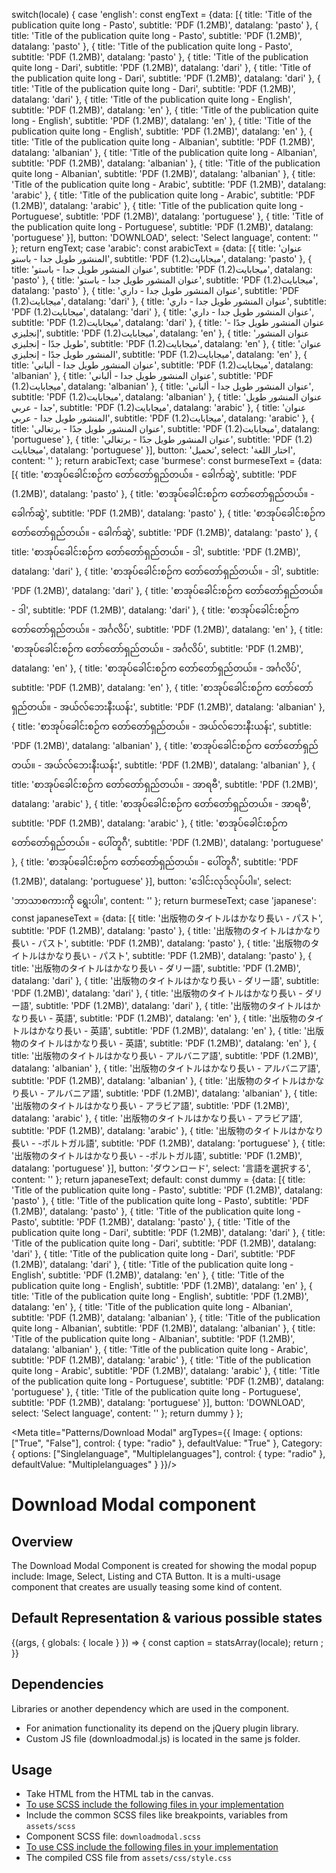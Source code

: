 
  switch(locale) {
    case 'english': const engText = {data: [{
      title: 'Title of the publication quite long - Pasto',
      subtitle: 'PDF (1.2MB)',
      datalang: 'pasto'
    },
    {
      title: 'Title of the publication quite long - Pasto',
      subtitle: 'PDF (1.2MB)',
      datalang: 'pasto'
    },
    {
      title: 'Title of the publication quite long - Pasto',
      subtitle: 'PDF (1.2MB)',
      datalang: 'pasto'
    },
    {
      title: 'Title of the publication quite long - Dari',
      subtitle: 'PDF (1.2MB)',
      datalang: 'dari'
    },
    {
      title: 'Title of the publication quite long - Dari',
      subtitle: 'PDF (1.2MB)',
      datalang: 'dari'
    },
    {
      title: 'Title of the publication quite long - Dari',
      subtitle: 'PDF (1.2MB)',
      datalang: 'dari'
    },
    {
      title: 'Title of the publication quite long - English',
      subtitle: 'PDF (1.2MB)',
      datalang: 'en'
    },
    {
      title: 'Title of the publication quite long - English',
      subtitle: 'PDF (1.2MB)',
      datalang: 'en'
    },
    {
      title: 'Title of the publication quite long - English',
      subtitle: 'PDF (1.2MB)',
      datalang: 'en'
    },
    {
      title: 'Title of the publication quite long - Albanian',
      subtitle: 'PDF (1.2MB)',
      datalang: 'albanian'
    },
    {
      title: 'Title of the publication quite long - Albanian',
      subtitle: 'PDF (1.2MB)',
      datalang: 'albanian'
    },
    {
      title: 'Title of the publication quite long - Albanian',
      subtitle: 'PDF (1.2MB)',
      datalang: 'albanian'
    },
    {
      title: 'Title of the publication quite long - Arabic',
      subtitle: 'PDF (1.2MB)',
      datalang: 'arabic'
    },
    {
      title: 'Title of the publication quite long - Arabic',
      subtitle: 'PDF (1.2MB)',
      datalang: 'arabic'
    },
    {
      title: 'Title of the publication quite long - Portuguese',
      subtitle: 'PDF (1.2MB)',
      datalang: 'portuguese'
    },
    {
      title: 'Title of the publication quite long - Portuguese',
      subtitle: 'PDF (1.2MB)',
      datalang: 'portuguese'
    }],
    button: 'DOWNLOAD',
    select: 'Select language',
    content: ''
    }; return engText;
    case 'arabic': const arabicText = {data: [{
      title: 'عنوان المنشور طويل جدا - باستو',
      subtitle: 'PDF (1.2)ميجابايت',
      datalang: 'pasto'
    },
    {
      title: 'عنوان المنشور طويل جدا - باستو',
      subtitle: 'PDF (1.2)ميجابايت',
      datalang: 'pasto'
    },
    {
      title: 'عنوان المنشور طويل جدا - باستو',
      subtitle: 'PDF (1.2)ميجابايت',
      datalang: 'pasto'
    },
    {
      title: 'عنوان المنشور طويل جدا - داري',
      subtitle: 'PDF (1.2)ميجابايت',
      datalang: 'dari'
    },
    {
      title: 'عنوان المنشور طويل جدا - داري',
      subtitle: 'PDF (1.2)ميجابايت',
      datalang: 'dari'
    },
    {
      title: 'عنوان المنشور طويل جدا - داري',
      subtitle: 'PDF (1.2)ميجابايت',
      datalang: 'dari'
    },
    {
      title: 'عنوان المنشور طويل جدًا - إنجليزي',
      subtitle: 'PDF (1.2)ميجابايت',
      datalang: 'en'
    },
    {
      title: 'عنوان المنشور طويل جدًا - إنجليزي',
      subtitle: 'PDF (1.2)ميجابايت',
      datalang: 'en'
    },
    {
      title: 'عنوان المنشور طويل جدًا - إنجليزي',
      subtitle: 'PDF (1.2)ميجابايت',
      datalang: 'en'
    },
    {
      title: 'عنوان المنشور طويل جدا - ألباني',
      subtitle: 'PDF (1.2)ميجابايت',
      datalang: 'albanian'
    },
    {
      title: 'عنوان المنشور طويل جدا - ألباني',
      subtitle: 'PDF (1.2)ميجابايت',
      datalang: 'albanian'
    },
    {
      title: 'عنوان المنشور طويل جدا - ألباني',
      subtitle: 'PDF (1.2)ميجابايت',
      datalang: 'albanian'
    },
    {
      title: 'عنوان المنشور طويل جدا - عربي',
      subtitle: 'PDF (1.2)ميجابايت',
      datalang: 'arabic'
    },
    {
      title: 'عنوان المنشور طويل جدا - عربي',
      subtitle: 'PDF (1.2)ميجابايت',
      datalang: 'arabic'
    },
    {
      title: 'عنوان المنشور طويل جدًا - برتغالي',
      subtitle: 'PDF (1.2)ميجابايت',
      datalang: 'portuguese'
    },
    {
      title: 'عنوان المنشور طويل جدًا - برتغالي',
      subtitle: 'PDF (1.2) ميجابايت',
      datalang: 'portuguese'
    }],
    button: 'تحميل',
    select: 'اختار اللغة',
    content: ''
    }; return arabicText;
    case 'burmese': const burmeseText = {data: [{
      title: 'စာအုပ်ခေါင်းစဉ်က တော်တော်ရှည်တယ်။ - ခေါက်ဆွဲ',
      subtitle: 'PDF (1.2MB)',
      datalang: 'pasto'
    },
    {
      title: 'စာအုပ်ခေါင်းစဉ်က တော်တော်ရှည်တယ်။ - ခေါက်ဆွဲ',
      subtitle: 'PDF (1.2MB)',
      datalang: 'pasto'
    },
    {
      title: 'စာအုပ်ခေါင်းစဉ်က တော်တော်ရှည်တယ်။ - ခေါက်ဆွဲ',
      subtitle: 'PDF (1.2MB)',
      datalang: 'pasto'
    },
    {
      title: 'စာအုပ်ခေါင်းစဉ်က တော်တော်ရှည်တယ်။ - ဒါ',
      subtitle: 'PDF (1.2MB)',
      datalang: 'dari'
    },
    {
      title: 'စာအုပ်ခေါင်းစဉ်က တော်တော်ရှည်တယ်။ - ဒါ',
      subtitle: 'PDF (1.2MB)',
      datalang: 'dari'
    },
    {
      title: 'စာအုပ်ခေါင်းစဉ်က တော်တော်ရှည်တယ်။ - ဒါ',
      subtitle: 'PDF (1.2MB)',
      datalang: 'dari'
    },
    {
      title: 'စာအုပ်ခေါင်းစဉ်က တော်တော်ရှည်တယ်။ - အင်္ဂလိပ်',
      subtitle: 'PDF (1.2MB)',
      datalang: 'en'
    },
    {
      title: 'စာအုပ်ခေါင်းစဉ်က တော်တော်ရှည်တယ်။ - အင်္ဂလိပ်',
      subtitle: 'PDF (1.2MB)',
      datalang: 'en'
    },
    {
      title: 'စာအုပ်ခေါင်းစဉ်က တော်တော်ရှည်တယ်။ - အင်္ဂလိပ်',
      subtitle: 'PDF (1.2MB)',
      datalang: 'en'
    },
    {
      title: 'စာအုပ်ခေါင်းစဉ်က တော်တော်ရှည်တယ်။ - အယ်လ်ဘေးနီးယန်း',
      subtitle: 'PDF (1.2MB)',
      datalang: 'albanian'
    },
    {
      title: 'စာအုပ်ခေါင်းစဉ်က တော်တော်ရှည်တယ်။ - အယ်လ်ဘေးနီးယန်း',
      subtitle: 'PDF (1.2MB)',
      datalang: 'albanian'
    },
    {
      title: 'စာအုပ်ခေါင်းစဉ်က တော်တော်ရှည်တယ်။ - အယ်လ်ဘေးနီးယန်း',
      subtitle: 'PDF (1.2MB)',
      datalang: 'albanian'
    },
    {
      title: 'စာအုပ်ခေါင်းစဉ်က တော်တော်ရှည်တယ်။ - အာရဗီ',
      subtitle: 'PDF (1.2MB)',
      datalang: 'arabic'
    },
    {
      title: 'စာအုပ်ခေါင်းစဉ်က တော်တော်ရှည်တယ်။ - အာရဗီ',
      subtitle: 'PDF (1.2MB)',
      datalang: 'arabic'
    },
    {
      title: 'စာအုပ်ခေါင်းစဉ်က တော်တော်ရှည်တယ်။ - ပေါ်တူဂီ',
      subtitle: 'PDF (1.2MB)',
      datalang: 'portuguese'
    },
    {
      title: 'စာအုပ်ခေါင်းစဉ်က တော်တော်ရှည်တယ်။ - ပေါ်တူဂီ',
      subtitle: 'PDF (1.2MB)',
      datalang: 'portuguese'
    }],
    button: 'ဒေါင်းလုဒ်လုပ်ပါ။',
    select: 'ဘာသာစကားကို ရွေးပါ။',
    content: ''
    }; return burmeseText;
    case 'japanese': const japaneseText = {data: [{
      title: '出版物のタイトルはかなり長い - パスト',
      subtitle: 'PDF (1.2MB)',
      datalang: 'pasto'
    },
    {
      title: '出版物のタイトルはかなり長い - パスト',
      subtitle: 'PDF (1.2MB)',
      datalang: 'pasto'
    },
    {
      title: '出版物のタイトルはかなり長い - パスト',
      subtitle: 'PDF (1.2MB)',
      datalang: 'pasto'
    },
    {
      title: '出版物のタイトルはかなり長い - ダリー語',
      subtitle: 'PDF (1.2MB)',
      datalang: 'dari'
    },
    {
      title: '出版物のタイトルはかなり長い - ダリー語',
      subtitle: 'PDF (1.2MB)',
      datalang: 'dari'
    },
    {
      title: '出版物のタイトルはかなり長い - ダリー語',
      subtitle: 'PDF (1.2MB)',
      datalang: 'dari'
    },
    {
      title: '出版物のタイトルはかなり長い - 英語',
      subtitle: 'PDF (1.2MB)',
      datalang: 'en'
    },
    {
      title: '出版物のタイトルはかなり長い - 英語',
      subtitle: 'PDF (1.2MB)',
      datalang: 'en'
    },
    {
      title: '出版物のタイトルはかなり長い - 英語',
      subtitle: 'PDF (1.2MB)',
      datalang: 'en'
    },
    {
      title: '出版物のタイトルはかなり長い - アルバニア語',
      subtitle: 'PDF (1.2MB)',
      datalang: 'albanian'
    },
    {
      title: '出版物のタイトルはかなり長い - アルバニア語',
      subtitle: 'PDF (1.2MB)',
      datalang: 'albanian'
    },
    {
      title: '出版物のタイトルはかなり長い - アルバニア語',
      subtitle: 'PDF (1.2MB)',
      datalang: 'albanian'
    },
    {
      title: '出版物のタイトルはかなり長い - アラビア語',
      subtitle: 'PDF (1.2MB)',
      datalang: 'arabic'
    },
    {
      title: '出版物のタイトルはかなり長い - アラビア語',
      subtitle: 'PDF (1.2MB)',
      datalang: 'arabic'
    },
    {
      title: '出版物のタイトルはかなり長い - -ポルトガル語',
      subtitle: 'PDF (1.2MB)',
      datalang: 'portuguese'
    },
    {
      title: '出版物のタイトルはかなり長い - -ポルトガル語',
      subtitle: 'PDF (1.2MB)',
      datalang: 'portuguese'
    }],
    button: 'ダウンロード',
    select: '言語を選択する',
    content: ''
    }; return japaneseText;
    default:
    const dummy =  {data: [{
      title: 'Title of the publication quite long - Pasto',
      subtitle: 'PDF (1.2MB)',
      datalang: 'pasto'
    },
    {
      title: 'Title of the publication quite long - Pasto',
      subtitle: 'PDF (1.2MB)',
      datalang: 'pasto'
    },
    {
      title: 'Title of the publication quite long - Pasto',
      subtitle: 'PDF (1.2MB)',
      datalang: 'pasto'
    },
    {
      title: 'Title of the publication quite long - Dari',
      subtitle: 'PDF (1.2MB)',
      datalang: 'dari'
    },
    {
      title: 'Title of the publication quite long - Dari',
      subtitle: 'PDF (1.2MB)',
      datalang: 'dari'
    },
    {
      title: 'Title of the publication quite long - Dari',
      subtitle: 'PDF (1.2MB)',
      datalang: 'dari'
    },
    {
      title: 'Title of the publication quite long - English',
      subtitle: 'PDF (1.2MB)',
      datalang: 'en'
    },
    {
      title: 'Title of the publication quite long - English',
      subtitle: 'PDF (1.2MB)',
      datalang: 'en'
    },
    {
      title: 'Title of the publication quite long - English',
      subtitle: 'PDF (1.2MB)',
      datalang: 'en'
    },
    {
      title: 'Title of the publication quite long - Albanian',
      subtitle: 'PDF (1.2MB)',
      datalang: 'albanian'
    },
    {
      title: 'Title of the publication quite long - Albanian',
      subtitle: 'PDF (1.2MB)',
      datalang: 'albanian'
    },
    {
      title: 'Title of the publication quite long - Albanian',
      subtitle: 'PDF (1.2MB)',
      datalang: 'albanian'
    },
    {
      title: 'Title of the publication quite long - Arabic',
      subtitle: 'PDF (1.2MB)',
      datalang: 'arabic'
    },
    {
      title: 'Title of the publication quite long - Arabic',
      subtitle: 'PDF (1.2MB)',
      datalang: 'arabic'
    },
    {
      title: 'Title of the publication quite long - Portuguese',
      subtitle: 'PDF (1.2MB)',
      datalang: 'portuguese'
    },
    {
      title: 'Title of the publication quite long - Portuguese',
      subtitle: 'PDF (1.2MB)',
      datalang: 'portuguese'
    }],
    button: 'DOWNLOAD',
    select: 'Select language',
    content: ''
    };
    return dummy
  }
};

<Meta title="Patterns/Download Modal"
  argTypes={{
    Image: {
      options: ["True", "False"],
      control: { type: "radio" },
      defaultValue: "True"
    },
    Category: {
      options: ["Singlelanguage", "Multiplelanguages"],
      control: { type: "radio" },
      defaultValue: "Multiplelanguages"
    }
  }}/>

<style>{`
  .sbdocs .sbdocs-p,
  .sbdocs .sbdocs-li{
    font-size: 1rem;
  }
  .sbdocs .sbdocs-h2 {
    border-bottom: none;
  }
`}</style>

# Download Modal component

## Overview

The Download Modal Component is created for showing the modal popup include: Image, Select, Listing and CTA Button. It is a multi-usage component that creates are usually teasing some kind of content.

## Default Representation & various possible states

<Story name="Download Modal">
  {(args, { globals: { locale } }) => {
    const caption = statsArray(locale);
    return <DownloadModal data={caption.data} button={caption.button} select={caption.select} content={caption.content} {...args}></DownloadModal>;
  }}
</Story>

## Dependencies

Libraries or another dependency which are used in the component.

- For animation functionality its depend on the jQuery plugin library.
- Custom JS file (downloadmodal.js) is located in the same js folder.

## Usage

- Take HTML from the HTML tab in the canvas.
- <u>To use SCSS include the following files in your implementation</u>
- Include the common SCSS files like breakpoints, variables from <code>assets/scss</code>
- Component SCSS file: <code>downloadmodal.scss</code>
- <u>To use CSS include the following files in your implementation</u>
- The compiled CSS file from <code>assets/css/style.css</code>
